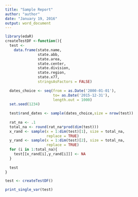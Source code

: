 ```yaml
---
title: "Sample Report"
author: "author"
date: "January 19, 2016"
output: word_document
---
```


```r
library(edaR)
createTestDF <-function(){
  test <- 
    data.frame(state.name,
               state.abb, 
               state.area,
               state.center,
               state.division, 
               state.region, 
               state.x77,
               stringsAsFactors = FALSE)
  
  dates_choice <- seq(from = as.Date('2000-01-01'), 
                      to= as.Date('2015-12-31'), 
                      length.out = 1000)
  set.seed(1234)
  
  test$rand_dates <- sample(dates_choice,size = nrow(test))
  
  rat_na <- .1
  total_na <- round(rat_na*prod(dim(test)))
  x_rand <- sample(x = 1:dim(test)[1], size = total_na, 
                   replace = TRUE)
  y_rand <- sample(x = 1:dim(test)[2], size = total_na, 
                   replace = TRUE)
  for (i in 1:total_na){
    test[[x_rand[i],y_rand[i]]] <- NA
  }
  
  test
}

```

```r
test <- createTestDF()

print_single_var(test)

```

